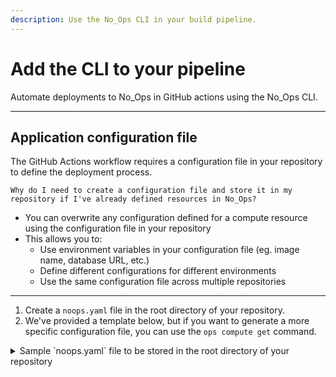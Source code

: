 ```yaml
---
description: Use the No_Ops CLI in your build pipeline.
---
```



# Add the CLI to your pipeline

Automate deployments to No_Ops in GitHub actions using the No_Ops CLI.

---

## Application configuration file

The GitHub Actions workflow requires a configuration file in your repository to define the deployment process.

`Why do I need to create a configuration file and store it in my repository if I've already defined resources in No_Ops?`
  - You can overwrite any configuration defined for a compute resource using the configuration file in your repository
  - This allows you to:
    - Use environment variables in your configuration file (eg. image name, database URL, etc.)
    - Define different configurations for different environments
    - Use the same configuration file across multiple repositories

---

1. Create a `noops.yaml` file in the root directory of your repository.
2. We've provided a template below, but if you want to generate a more specific configuration file, you can use the `ops compute get` command.
<details>
<summary>Sample `noops.yaml` file to be stored in the root directory of your repository</summary>
```yaml
code: website
class: compute

resources:
  - code: website
    type: container
    data:
      # Environment variables passed from the GitHub Actions workflow
      image: ${Repositories_Website_RepositoryUri}:${Image_Tag}

      # These values are optional & will overwrite the values defined in No_Ops
      cpu: 256
      memory: 512
      desired: 2
      port: 80
```
</details>
   
```bash
ops compute get [compute-code] --format=yaml
```

3. Commit this to your repository.

---

## Create an API key

Create a No_Ops API key and store it as a secret in GitHub actions.

1. On the top left of the No_Ops portal, click on the arrow next to your organisation's name, and select `Settings`.

   <Image src="/docs/organisation_settings.webp" />

2. Click on `API Keys` in the left-hand menu, then select `Create` on the right.

   <Image src="/docs/keys/create_key.webp" />

3. Generate a new key and copy it to your clipboard. Store it as a secret in your GitHub repository.

   <Image src="/docs/keys/generate_key.gif" />

If you're unsure about how to add secrets to a GitHub repository, see the following article:

- [Creating secrets for a repository - GitHub Docs](https://docs.github.com/en/actions/security-guides/using-secrets-in-github-actions#creating-secrets-for-a-repository)

---

## Setup GitHub Actions Workflow

We've provided a sample GitHub Actions configuration file below to help you get started.

You can use this as a starting point and modify it to fit your needs.

<details>
<summary>Sample GitHub Actions Workflow</summary>
```yaml
name: No_Ops deployment

on:
  push:
    branches: "main"

concurrency:
  group: "no_ops"
  cancel-in-progress: true

permissions:
  id-token: write
  contents: read

env:
  NOOPS_API_TOKEN: ${{ secrets.NOOPS_API_TOKEN }}

jobs:
  deploy:
    runs-on: ubuntu-latest
    steps:
      - uses: actions/checkout@v4
      - uses: getnoops/action-ops@v0.1
        with:
          tag: v0.4.0

      - id: repository
        run: |
          ops this info --format=env >> $GITHUB_OUTPUT

      - id: build
        run: |
          ops container-repository login | docker login --username ${{steps.repository.outputs.RegistryUsername}} --password-stdin ${{steps.repository.outputs.RegistryUri}}
          docker build -t ${{steps.repository.outputs.Repositories_Website_RepositoryUri}}:${GITHUB_SHA::7} .
          docker push ${{steps.repository.outputs.Repositories_Website_RepositoryUri}}:${GITHUB_SHA::7}
          echo "Image_Tag=${GITHUB_SHA::7}" >> $GITHUB_OUTPUT
      - run: |
          echo $GITHUB_OUTPUT
      - run: |
          ops this update --deploy=dev --next --vars-file .env --vars-file $GITHUB_OUTPUT
        env:
          Repositories_Website_RepositoryUri: ${{steps.repository.outputs.Repositories_Website_RepositoryUri}}
          Image_Tag: ${{steps.build.outputs.Image_Tag}}

```
</details>

- The `ops this` command refers to the `noops.yaml` file in your repository.
- The `ops container-repository login` command logs you into the No_Ops container repository.
- The `ops this update` command updates the deployment with the new image
  - `--next` flag increments to the next patch version
  - `--vars-file` flag uses the environment variables from your `.env` file
